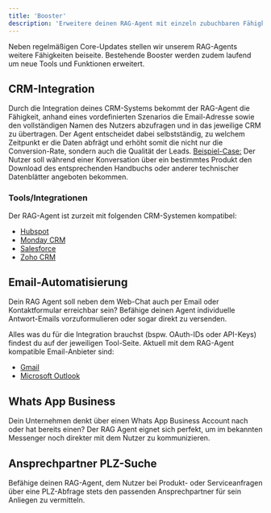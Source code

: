 ```yaml
---
title: 'Booster'
description: 'Erweitere deinen RAG-Agent mit einzeln zubuchbaren Fähigkeiten.'
---
```


Neben regelmäßigen Core-Updates stellen wir unserem RAG-Agents weitere Fähigkeiten beiseite. Bestehende Booster werden zudem laufend um neue Tools und Funktionen erweitert.

## CRM-Integration

Durch die Integration deines CRM-Systems bekommt der RAG-Agent die Fähigkeit, anhand eines vordefinierten Szenarios die Email-Adresse sowie den vollständigen Namen des Nutzers abzufragen und in das jeweilige CRM zu übertragen. Der Agent entscheidet dabei selbstständig, zu welchem Zeitpunkt er die Daten abfrägt und erhöht somit die nicht nur die Conversion-Rate, sondern auch die Qualität der Leads.
<Tip><u>Beispiel-Case:</u> Der Nutzer soll während einer Konversation über ein bestimmtes Produkt den Download des entsprechenden Handbuchs oder anderer technischer Datenblätter angeboten bekommen.</Tip>

### Tools/Integrationen

Der RAG-Agent ist zurzeit mit folgenden CRM-Systemen kompatibel:
- <a href="https://docs.pzlr.ai/integrationen/hubspot">Hubspot</a>
- <a href="https://docs.pzlr.ai/integrationen/monday-crm">Monday CRM</a>
- <a href="https://docs.pzlr.ai/integrationen/salesforce">Salesforce</a>
- <a href="https://docs.pzlr.ai/integrationen/zoho-crm">Zoho CRM</a>

## Email-Automatisierung

Dein RAG Agent soll neben dem Web-Chat auch per Email oder Kontaktformular erreichbar sein? Befähige deinen Agent individuelle Antwort-Emails vorzuformulieren oder sogar direkt zu versenden.

Alles was du für die Integration brauchst (bspw. OAuth-IDs oder API-Keys) findest du auf der jeweiligen Tool-Seite. Aktuell mit dem RAG-Agent kompatible Email-Anbieter sind:
- <a href="https://docs.pzlr.ai/integrationen/gmail">Gmail</a>
- <a href="https://docs.pzlr.ai/integrationen/outlook">Microsoft Outlook</a>

## Whats App Business

Dein Unternehmen denkt über einen Whats App Business Account nach oder hat bereits einen? Der RAG Agent eignet sich perfekt, um im bekannten Messenger noch direkter mit dem Nutzer zu kommunizieren.

## Ansprechpartner PLZ-Suche

Befähige deinen RAG-Agent, dem Nutzer bei Produkt- oder Serviceanfragen über eine PLZ-Abfrage stets den passenden Ansprechpartner für sein Anliegen zu vermitteln.




